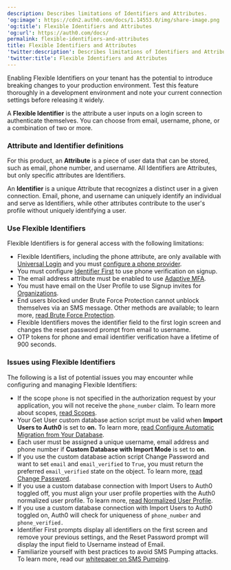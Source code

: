 ```yaml
---
description: Describes limitations of Identifiers and Attributes.
'og:image': https://cdn2.auth0.com/docs/1.14553.0/img/share-image.png
'og:title': Flexible Identifiers and Attributes
'og:url': https://auth0.com/docs/
permalink: flexible-identifiers-and-attributes
title: Flexible Identifiers and Attributes
'twitter:description': Describes limitations of Identifiers and Attributes.
'twitter:title': Flexible Identifiers and Attributes
---
```

<Warning>

Enabling Flexible Identifiers on your tenant has the potential to introduce breaking changes to your production environment. Test this feature thoroughly in a development environment and note your current connection settings before releasing it widely.

</Warning>

A **Flexible Identifier** is the attribute a user inputs on a login screen to authenticate themselves. You can choose from email, username, phone, or a combination of two or more.

### Attribute and Identifier definitions

For this product, an **Attribute** is a piece of user data that can be stored, such as email, phone number, and username. All Identifiers are Attributes, but only specific attributes are Identifiers.

An **Identifier** is a unique Attribute that recognizes a distinct user in a given connection. Email, phone, and username can uniquely identify an individual and serve as Identifiers, while other attributes contribute to the user's profile without uniquely identifying a user.

### Use Flexible Identifiers

Flexible Identifiers is for general access with the following limitations:

* Flexible Identifiers, including the phone attribute, are only available with [Universal Login](/authenticate/login/auth0-universal-login/universal-login-vs-classic-login/universal-experience) and you must [configure a phone provider](/customize/phone-messages/configure-phone-messaging-providers).
* You must configure [Identifier First](/authenticate/login/auth0-universal-login/identifier-first) to use phone verification on signup.
* The email address attribute must be enabled to use [Adaptive MFA](/secure/multi-factor-authentication/adaptive-mfa).
* You must have email on the User Profile to use Signup invites for [Organizations](/manage-users/organizations/organizations-overview).
* End users blocked under <Tooltip tip="Brute-force Protection: Form of attack protection that safeguards against brute-force attacks that occur from a single IP address and target a single user account." cta="View Glossary" href="/glossary?term=Brute+Force+Protection">Brute Force Protection</Tooltip> cannot unblock themselves via an SMS message. Other methods are available; to learn more, [read Brute Force Protection](/secure/attack-protection/brute-force-protection).
* Flexible Identifiers moves the identifier field to the first login screen and changes the reset password prompt from email to username.
* OTP tokens for phone and email identifier verification have a lifetime of 900 seconds.

### Issues using Flexible Identifiers

The following is a list of potential issues you may encounter while configuring and managing Flexible Identifiers:

* If the scope `phone` is not specified in the authorization request by your application, you will not receive the `phone_number` claim. To learn more about scopes, [read Scopes](/get-started/apis/scopes).
* Your Get User custom database action script must be valid when **Import Users to Auth0** is set to **on.** To learn more, [read Configure Automatic Migration from Your Database](/manage-users/user-migration/configure-automatic-migration-from-your-database).
* Each user must be assigned a unique username, email address and phone number if **Custom Database with Import Mode** is set to **on**.
* If you use the custom database action script Change Password and want to set `email` and `email_verified` to `True`, you must return the preferred `email_verified` state on the object. To learn more, [read Change Password](/authenticate/database-connections/custom-db/templates/change-password).
* If you use a custom database connection with Import Users to Auth0 toggled off, you must align your user profile properties with the Auth0 normalized user profile. To learn more, [read Normalized User Profile](/manage-users/user-accounts/user-profiles/normalized-user-profiles).
* If you use a custom database connection with Import Users to Auth0 toggled on, Auth0 will check for uniqueness of `phone_number` and `phone_verified.`
* Identifier First prompts display all identifiers on the first screen and remove your previous settings, and the Reset Password prompt will display the input field to Username instead of Email.
* Familiarize yourself with best practices to avoid SMS Pumping attacks. To learn more, read our [whitepaper on SMS Pumping](https://www.okta.com/resources/whitepaper-handling-toll-fraud-and-sms-pumping-with-twilio-in-the-okta-customer-identity/).